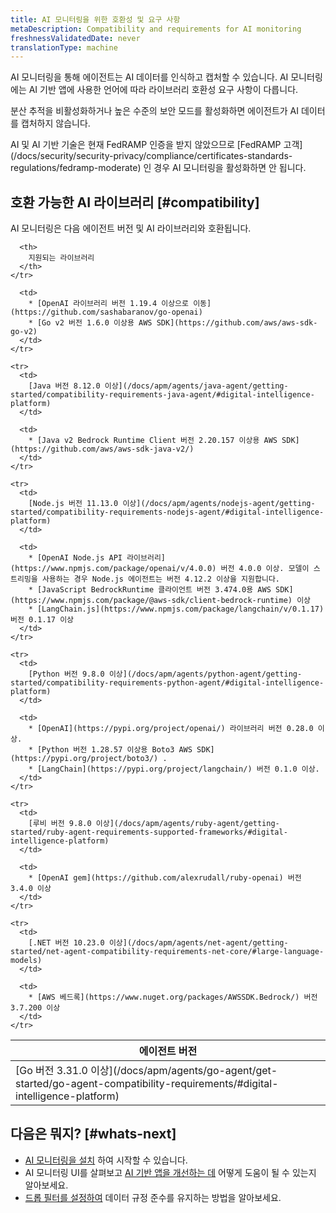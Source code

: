 ```yaml
---
title: AI 모니터링을 위한 호환성 및 요구 사항
metaDescription: Compatibility and requirements for AI monitoring
freshnessValidatedDate: never
translationType: machine
---
```


AI 모니터링을 통해 에이전트는 AI 데이터를 인식하고 캡처할 수 있습니다. AI 모니터링에는 AI 기반 앱에 사용한 언어에 따라 라이브러리 호환성 요구 사항이 다릅니다.

분산 추적을 비활성화하거나 높은 수준의 보안 모드를 활성화하면 에이전트가 AI 데이터를 캡처하지 않습니다.

<Callout variant="important">
  AI 및 AI 기반 기술은 현재 FedRAMP 인증을 받지 않았으므로 [FedRAMP 고객](/docs/security/security-privacy/compliance/certificates-standards-regulations/fedramp-moderate) 인 경우 AI 모니터링을 활성화하면 안 됩니다.
</Callout>

## 호환 가능한 AI 라이브러리 [#compatibility]

AI 모니터링은 다음 에이전트 버전 및 AI 라이브러리와 호환됩니다.

<table>
  <thead>
    <tr>
      <th>
        에이전트 버전
      </th>

      <th>
        지원되는 라이브러리
      </th>
    </tr>
  </thead>

  <tbody>
    <tr>
      <td>
        [Go 버전 3.31.0 이상](/docs/apm/agents/go-agent/get-started/go-agent-compatibility-requirements/#digital-intelligence-platform)
      </td>

      <td>
        * [OpenAI 라이브러리 버전 1.19.4 이상으로 이동](https://github.com/sashabaranov/go-openai)
        * [Go v2 버전 1.6.0 이상용 AWS SDK](https://github.com/aws/aws-sdk-go-v2)
      </td>
    </tr>

    <tr>
      <td>
        [Java 버전 8.12.0 이상](/docs/apm/agents/java-agent/getting-started/compatibility-requirements-java-agent/#digital-intelligence-platform)
      </td>

      <td>
        * [Java v2 Bedrock Runtime Client 버전 2.20.157 이상용 AWS SDK](https://github.com/aws/aws-sdk-java-v2/)
      </td>
    </tr>

    <tr>
      <td>
        [Node.js 버전 11.13.0 이상](/docs/apm/agents/nodejs-agent/getting-started/compatibility-requirements-nodejs-agent/#digital-intelligence-platform)
      </td>

      <td>
        * [OpenAI Node.js API 라이브러리](https://www.npmjs.com/package/openai/v/4.0.0) 버전 4.0.0 이상. 모델이 스트리밍을 사용하는 경우 Node.js 에이전트는 버전 4.12.2 이상을 지원합니다.
        * [JavaScript BedrockRuntime 클라이언트 버전 3.474.0용 AWS SDK](https://www.npmjs.com/package/@aws-sdk/client-bedrock-runtime) 이상
        * [LangChain.js](https://www.npmjs.com/package/langchain/v/0.1.17) 버전 0.1.17 이상
      </td>
    </tr>

    <tr>
      <td>
        [Python 버전 9.8.0 이상](/docs/apm/agents/python-agent/getting-started/compatibility-requirements-python-agent/#digital-intelligence-platform)
      </td>

      <td>
        * [OpenAI](https://pypi.org/project/openai/) 라이브러리 버전 0.28.0 이상.
        * [Python 버전 1.28.57 이상용 Boto3 AWS SDK](https://pypi.org/project/boto3/) .
        * [LangChain](https://pypi.org/project/langchain/) 버전 0.1.0 이상.
      </td>
    </tr>

    <tr>
      <td>
        [루비 버전 9.8.0 이상](/docs/apm/agents/ruby-agent/getting-started/ruby-agent-requirements-supported-frameworks/#digital-intelligence-platform)
      </td>

      <td>
        * [OpenAI gem](https://github.com/alexrudall/ruby-openai) 버전 3.4.0 이상
      </td>
    </tr>

    <tr>
      <td>
        [.NET 버전 10.23.0 이상](/docs/apm/agents/net-agent/getting-started/net-agent-compatibility-requirements-net-core/#large-language-models)
      </td>

      <td>
        * [AWS 베드록](https://www.nuget.org/packages/AWSSDK.Bedrock/) 버전 3.7.200 이상
      </td>
    </tr>
  </tbody>
</table>

## 다음은 뭐지? [#whats-next]

* [AI 모니터링을 설치](/install/ai-monitoring) 하여 시작할 수 있습니다.
* AI 모니터링 UI를 살펴보고 [AI 기반 앱을 개선하는 데](/docs/ai-monitoring/view-ai-data) 어떻게 도움이 될 수 있는지 알아보세요.
* [드롭 필터를 설정하여](/docs/ai-monitoring/drop-sensitive-data) 데이터 규정 준수를 유지하는 방법을 알아보세요.